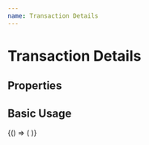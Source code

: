 ```yaml
---
name: Transaction Details
---
```




# Transaction Details

## Properties

<PropsTable of={TransactionDetailsComponent} />

## Basic Usage

<Playground>
  <DoczWrapper>
    {() => (
      <TransactionDetailsComponent
        type="receive"
        amount={2851}
        zecPrice={56}
        transactionId="asdh8233uhd89as283dhuashd23-493iskdfdnhdufhs"
        from="WKSJniasnxusiuhd898ns13umdoioj93287yhnjknxU"
        to="WKSJniasnxusiuhd898ns13umdoioj93287yhnjknxU"
        date={new Date().toISOString()}
      />
    )}
  </DoczWrapper>
</Playground>

